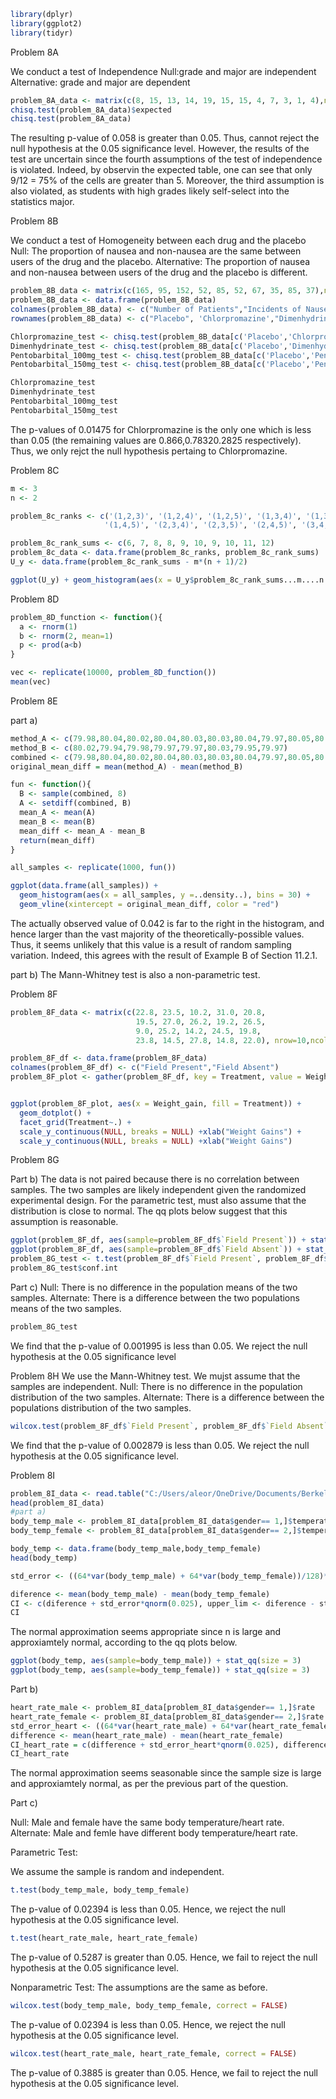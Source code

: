 
```{r}
library(dplyr)
library(ggplot2)
library(tidyr)
```


Problem 8A


We conduct a test of Independence 
Null:grade and major are independent 
Alternative: grade and major are dependent 

```{r}
problem_8A_data <- matrix(c(8, 15, 13, 14, 19, 15, 15, 4, 7, 3, 1, 4),nrow=4,ncol=3,byrow = TRUE)
chisq.test(problem_8A_data)$expected
chisq.test(problem_8A_data)
```

The resulting p-value of 0.058 is greater than 0.05. Thus, cannot reject the null hypothesis at the 0.05 significance level. However, the results of the test are uncertain since the fourth assumptions of the test of independence is violated. Indeed, by observin the expected table, one can see that only 9/12 = 75% of the cells are greater than 5. Moreover, the third assumption is also violated, as students with high grades likely self-select into the statistics major.


Problem 8B

We conduct a test of Homogeneity between each drug and the placebo
Null: The proportion of nausea and non-nausea are the same between users of the drug and the placebo.
Alternative: The proportion of nausea and non-nausea between users of the drug and the placebo is different.
```{r}
problem_8B_data <- matrix(c(165, 95, 152, 52, 85, 52, 67, 35, 85, 37),nrow=5,ncol=2,byrow = TRUE)
problem_8B_data <- data.frame(problem_8B_data)
colnames(problem_8B_data) <- c("Number of Patients","Incidents of Nausea")
rownames(problem_8B_data) <- c("Placebo", 'Chlorpromazine',"Dimenhydrinate", "Pentobarbital_100mg", 'Pentobarbital_150mg')

Chlorpromazine_test <- chisq.test(problem_8B_data[c('Placebo','Chlorpromazine'), ])
Dimenhydrinate_test <- chisq.test(problem_8B_data[c('Placebo','Dimenhydrinate'), ])
Pentobarbital_100mg_test <- chisq.test(problem_8B_data[c('Placebo','Pentobarbital_100mg'), ])
Pentobarbital_150mg_test <- chisq.test(problem_8B_data[c('Placebo','Pentobarbital_150mg'), ])

Chlorpromazine_test
Dimenhydrinate_test
Pentobarbital_100mg_test
Pentobarbital_150mg_test
```

The p-values of 0.01475 for Chlorpromazine is the only one which is less than 0.05 (the remaining values are 0.866,0.78320.2825 respectively). Thus, we only rejct the null hypothesis pertaing to Chlorpromazine.

Problem 8C

```{r}
m <- 3
n <- 2

problem_8c_ranks <- c('(1,2,3)', '(1,2,4)', '(1,2,5)', '(1,3,4)', '(1,3,5)',
                     '(1,4,5)', '(2,3,4)', '(2,3,5)', '(2,4,5)', '(3,4,5)')

problem_8c_rank_sums <- c(6, 7, 8, 8, 9, 10, 9, 10, 11, 12)
problem_8c_data <- data.frame(problem_8c_ranks, problem_8c_rank_sums)
U_y <- data.frame(problem_8c_rank_sums - m*(n + 1)/2)

ggplot(U_y) + geom_histogram(aes(x = U_y$problem_8c_rank_sums...m....n...1..2, y =..density..), bins=15) 
```

Problem 8D

```{r}

problem_8D_function <- function(){
  a <- rnorm(1)
  b <- rnorm(2, mean=1)
  p <- prod(a<b)
}

vec <- replicate(10000, problem_8D_function())
mean(vec)
```


Problem 8E

part a)
```{r}


method_A <- c(79.98,80.04,80.02,80.04,80.03,80.03,80.04,79.97,80.05,80.03,80.02,80.00,80.02)
method_B <- c(80.02,79.94,79.98,79.97,79.97,80.03,79.95,79.97) 
combined <- c(79.98,80.04,80.02,80.04,80.03,80.03,80.04,79.97,80.05,80.03,80.02,80.00,80.02,80.02,79.94,79.98,79.97,79.97,80.03,79.95,79.97)
original_mean_diff = mean(method_A) - mean(method_B)

fun <- function(){
  B <- sample(combined, 8)
  A <- setdiff(combined, B)
  mean_A <- mean(A)
  mean_B <- mean(B)
  mean_diff <- mean_A - mean_B
  return(mean_diff)
}

all_samples <- replicate(1000, fun())

ggplot(data.frame(all_samples)) +
  geom_histogram(aes(x = all_samples, y =..density..), bins = 30) + 
  geom_vline(xintercept = original_mean_diff, color = "red") 
```

The actually observed value of 0.042 is far to the right in the histogram, and hence larger than the vast majority of the theoretically-possible values. Thus, it seems unlikely that this value is a result of random sampling variation. Indeed, this agrees with the result of Example B of Section 11.2.1.

part b)
The Mann-Whitney test is also a non-parametric test.

Problem 8F
```{r}
problem_8F_data <- matrix(c(22.8, 23.5, 10.2, 31.0, 20.8, 
                            19.5, 27.0, 26.2, 19.2, 26.5, 
                            9.0, 25.2, 14.2, 24.5, 19.8, 
                            23.8, 14.5, 27.8, 14.8, 22.0), nrow=10,ncol=2,byrow = TRUE)

problem_8F_df <- data.frame(problem_8F_data)
colnames(problem_8F_df) <- c("Field Present","Field Absent")
problem_8F_plot <- gather(problem_8F_df, key = Treatment, value = Weight_gain) 


ggplot(problem_8F_plot, aes(x = Weight_gain, fill = Treatment)) + 
  geom_dotplot() + 
  facet_grid(Treatment~.) + 
  scale_y_continuous(NULL, breaks = NULL) +xlab("Weight Gains") + 
  scale_y_continuous(NULL, breaks = NULL) +xlab("Weight Gains")
```

Problem 8G

Part b)
The data is not paired because there is no correlation between samples. The two samples are likely independent given the randomized experimental design.
For the parametric test, must also assume that the distribution is close to normal. The qq plots below suggest that this assumption is reasonable. 

```{r}

ggplot(problem_8F_df, aes(sample=problem_8F_df$`Field Present`)) + stat_qq(size = 3)
ggplot(problem_8F_df, aes(sample=problem_8F_df$`Field Absent`)) + stat_qq(size = 3)
problem_8G_test <- t.test(problem_8F_df$`Field Present`, problem_8F_df$`Field Absent`)
problem_8G_test$conf.int
```

Part c)
Null: There is no difference in the population means of the two samples.
Alternate: There is a difference between the two populations means of the two samples.

```{r}
problem_8G_test
```

We find that the p-value of 0.001995 is less than 0.05. We reject the null hypothesis at the 0.05 significance level

Problem 8H
We use the Mann-Whitney test. We mujst assume that the samples are independent. 
Null: There is no difference in the population distribution of the two samples.
Alternate: There is a difference between the  populations distribution  of the two samples.

```{r}
wilcox.test(problem_8F_df$`Field Present`, problem_8F_df$`Field Absent`)
```

We find that the p-value of 0.002879 is less than 0.05. We reject the null hypothesis at the 0.05 significance level.

Problem 8I
```{r}
problem_8I_data <- read.table("C:/Users/aleor/OneDrive/Documents/Berkeley/Stat 135/bodytemp.txt", header = TRUE)
head(problem_8I_data)
#part a)
body_temp_male <- problem_8I_data[problem_8I_data$gender== 1,]$temperature
body_temp_female <- problem_8I_data[problem_8I_data$gender== 2,]$temperature

body_temp <- data.frame(body_temp_male,body_temp_female)
head(body_temp)

std_error <- ((64*var(body_temp_male) + 64*var(body_temp_female))/128)**.5

diference <- mean(body_temp_male) - mean(body_temp_female)
CI <- c(diference + std_error*qnorm(0.025), upper_lim <- diference - std_error*qnorm(0.025))
CI
```

The normal approximation seems appropriate since n is large and approxiamtely normal, according to the qq plots below.

```{r}
ggplot(body_temp, aes(sample=body_temp_male)) + stat_qq(size = 3) 
ggplot(body_temp, aes(sample=body_temp_female)) + stat_qq(size = 3) 
```

Part b)
```{r}
heart_rate_male <- problem_8I_data[problem_8I_data$gender== 1,]$rate
heart_rate_female <- problem_8I_data[problem_8I_data$gender== 2,]$rate
std_error_heart <- ((64*var(heart_rate_male) + 64*var(heart_rate_female))/128)**.5
difference <- mean(heart_rate_male) - mean(heart_rate_female)
CI_heart_rate = c(difference + std_error_heart*qnorm(0.025), difference - std_error_heart*qnorm(0.025))
CI_heart_rate
```

The normal approximation seems seasonable since the sample size is large and approxiamtely normal, as per the previous part of the question. 

Part c)

Null: Male and female have the same body temperature/heart rate.
Alternate: Male and femle have different body temperature/heart rate.

Parametric Test:

We assume the sample is random and independent.

```{r}
t.test(body_temp_male, body_temp_female)
```

The p-value of 0.02394 is less than 0.05. Hence, we reject the null hypothesis at the 0.05 significance level.

```{r}
t.test(heart_rate_male, heart_rate_female)
```

The p-value of 0.5287 is greater than 0.05. Hence, we fail to reject the null hypothesis at the 0.05 significance level.

Nonparametric Test:
The assumptions are the same as before.

```{r}
wilcox.test(body_temp_male, body_temp_female, correct = FALSE)
```

The p-value of 0.02394 is less than 0.05. Hence, we reject the null hypothesis at the 0.05 significance level.

```{r}
wilcox.test(heart_rate_male, heart_rate_female, correct = FALSE)
```

The p-value of 0.3885 is greater than 0.05. Hence, we fail to reject the null hypothesis at the 0.05 significance level.



